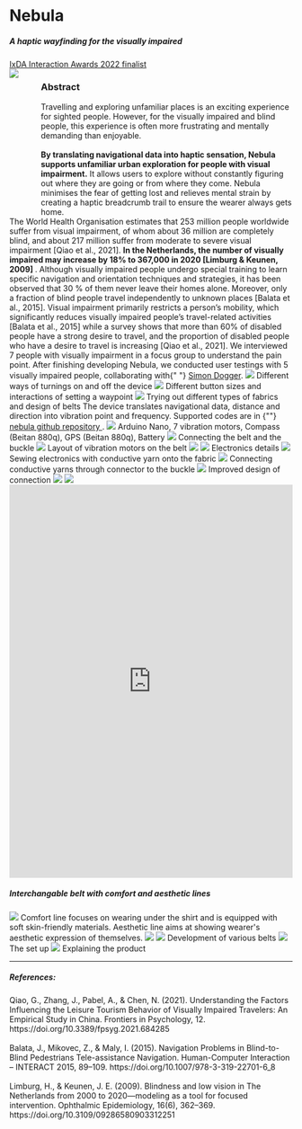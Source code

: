 
# Nebula

<div style="margin-top: 20px">
  <h5>A haptic wayfinding for the visually impaired</h5>
</div>

<div>
  <a href="https://awards.ixda.org/entry/2022/nebula-a-haptic-wayfinding-for-the-visually-impaired/">
    IxDA Interaction Awards 2022 finalist
  </a>
</div>

<Gap margin={100} />

<div style="display: flex">

<div>
  <img src={"../../../nebula.jpg"} />
</div> 
<div style="flex-basis:100%; margin-left: 40px">
   <h3>Abstract</h3>
    Travelling and exploring unfamiliar places is an exciting experience for sighted people. However, for the visually impaired and blind people, this experience is often more frustrating and mentally demanding than enjoyable. 
    <br/><br/>
    <b>By translating navigational data into haptic sensation, Nebula supports unfamiliar urban exploration for people with visual impairment.</b> It allows users to explore without constantly figuring out where they are going or from where they come. Nebula minimises the fear of getting lost and relieves mental strain by creating a haptic breadcrumb trail to ensure the wearer always gets home. 
  </div>
</div>

<Title>
  <h3>Introduction</h3>
</Title>
<Text>
  The World Health Organisation estimates that 253 million people worldwide
  suffer from visual impairment, of whom about 36 million are completely blind,
  and about 217 million suffer from moderate to severe visual impairment [Qiao
  et al., 2021].
  <b>
    In the Netherlands, the number of visually impaired may increase by 18% to
    367,000 in 2020 [Limburg & Keunen, 2009]
  </b>. Although visually impaired people undergo special training to learn specific
  navigation and orientation techniques and strategies, it has been observed that
  30 % of them never leave their homes alone. Moreover, only a fraction of blind
  people travel independently to unknown places [Balata et al., 2015]. Visual impairment
  primarily restricts a person’s mobility, which significantly reduces visually impaired
  people’s travel-related activities [Balata et al., 2015] while a survey shows that
  more than 60% of disabled people have a strong desire to travel, and the proportion
  of disabled people who have a desire to travel is increasing [Qiao et al., 2021].
</Text>

<Title>
  <h3>Methods</h3>
</Title>
<Text>
  We interviewed 7 people with visually impairment in a focus group to
  understand the pain point. After finishing developing Nebula, we conducted
  user testings with 5 visually impaired people, collaborating with{" "}
  <a href="https://www.simondogger.nl/">Simon Dogger</a>.
</Text>

<Title>
  <h3>Interaction Exploration</h3>
</Title>
<img src={"../../../nebula/interaction1.jpg"} />
<Annotation>Different ways of turnings on and off the device</Annotation>
<img src={"../../../nebula/interaction2.jpg"} />
<Annotation>
  Different button sizes and interactions of setting a waypoint
</Annotation>

<Title>
  <h3>Material Exploration</h3>
</Title>
<img src={"../../../nebula/samples.png"} />
<Annotation>
  Trying out different types of fabrics and design of belts
</Annotation>

<Title>
  <h3>Technical Design</h3>
</Title>
<Text>
  The device translates navigational data, distance and direction into vibration
  point and frequency. Supported codes are in {""}
  <a href="https://github.com/void-kuangyi/Nebula/blob/master/final_demo_day.ino">
    nebula github repository
  </a>.
</Text>

<Images>
  <img src={"../../../nebula/electronics3.jpg"} />
  <Annotation>
    Arduino Nano, 7 vibration motors, Compass (Beitan 880q), GPS (Beitan 880q),
    Battery
  </Annotation>
  <img src={"../../../nebula/electronics4.jpg"} />
  <Annotation>Connecting the belt and the buckle</Annotation>
  <img src={"../../../nebula/electronics5.jpg"} />
  <Annotation>Layout of vibration motors on the belt</Annotation>
</Images>

<Title>
  <h3>Development</h3>
</Title>
<Images>
  <img src={"../../../nebula/electronics1.jpg"} />
  <img src={"../../../nebula/electronics2.jpg"} />
  <Annotation>Electronics details</Annotation>
  <img src={"../../../nebula/making1.jpg"} />
  <Annotation>
    Sewing electronics with conductive yarn onto the fabric
  </Annotation>
  <img src={"../../../nebula/making2.jpg"} />
  <Annotation>
    Connecting conductive yarns through connector to the buckle
  </Annotation>
  <img src={"../../../nebula/improvement1.jpg"} />
  <Annotation>Improved design of connection </Annotation>
</Images>

<Title>
  <h3>Final Product</h3>
</Title>

<Images width="80%">
  <img src={"../../../nebula-closeup1.jpg"} />
  <img src={"../../../nebula-closeup2.jpg"} />
  <iframe
    src="https://player.vimeo.com/video/665646886?h=232a30762a"
    width="100%"
    height="700"
    frameborder="0"
    allow="autoplay; fullscreen; picture-in-picture"
    allowfullscreen
  ></iframe>
</Images>

<Title>
  <h3>Business</h3>
</Title>
<h5>Interchangable belt with comfort and aesthetic lines</h5>
<Images width="80%">
  <img src="../../../nebula-versions.jpeg" />
  <Annotation>
    Comfort line focuses on wearing under the shirt and is equipped with soft
    skin-friendly materials. Aesthetic line aims at showing wearer's aesthetic
    expression of themselves.
  </Annotation>
  <img src={"../../../nebula/variations2.jpg"} />
  <img src={"../../../nebula/variations.jpg"} />
  <Annotation>Development of various belts</Annotation>
</Images>

<Title>
  <h3>Demonstration</h3>
</Title>
<Images width="60%">
  <img src="../../../nebula-demo2.jpeg" />
  <Annotation>The set up</Annotation>
  <img src="../../../nebula-demo.jpeg" />
  <Annotation>Explaining the product</Annotation>
</Images>

<Gap margin={100} />

---

##### References:

<div>
  Qiao, G., Zhang, J., Pabel, A., & Chen, N. (2021). Understanding the Factors
  Influencing the Leisure Tourism Behavior of Visually Impaired Travelers: An
  Empirical Study in China. Frontiers in Psychology, 12.
  https://doi.org/10.3389/fpsyg.2021.684285
</div>
<br />
<div>
  Balata, J., Mikovec, Z., & Maly, I. (2015). Navigation Problems in
  Blind-to-Blind Pedestrians Tele-assistance Navigation. Human-Computer
  Interaction – INTERACT 2015, 89–109.
  https://doi.org/10.1007/978-3-319-22701-6_8
</div>
<br />
<div>
  Limburg, H., & Keunen, J. E. (2009). Blindness and low vision in The
  Netherlands from 2000 to 2020—modeling as a tool for focused intervention.
  Ophthalmic Epidemiology, 16(6), 362–369.
  https://doi.org/10.3109/09286580903312251
</div>
<Gap margin={100} />
